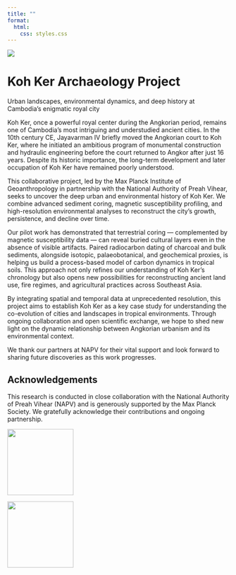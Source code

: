 ```yaml
---
title: ""
format:
  html:
    css: styles.css
---
```


![](images/kk_site_area.png){.hero-image}

<div class="hero-text">
  <h1>Koh Ker Archaeology Project</h1>
  <p>Urban landscapes, environmental dynamics, and deep history at Cambodia’s enigmatic royal city</p>
</div>

Koh Ker, once a powerful royal center during the Angkorian period, remains one of Cambodia’s most intriguing and understudied ancient cities. In the 10th century CE, Jayavarman IV briefly moved the Angkorian court to Koh Ker, where he initiated an ambitious program of monumental construction and hydraulic engineering before the court returned to Angkor after just 16 years. Despite its historic importance, the long-term development and later occupation of Koh Ker have remained poorly understood.

This collaborative project, led by the Max Planck Institute of Geoanthropology in partnership with the National Authority of Preah Vihear, seeks to uncover the deep urban and environmental history of Koh Ker. We combine advanced sediment coring, magnetic susceptibility profiling, and high-resolution environmental analyses to reconstruct the city's growth, persistence, and decline over time.

Our pilot work has demonstrated that terrestrial coring — complemented by magnetic susceptibility data — can reveal buried cultural layers even in the absence of visible artifacts. Paired radiocarbon dating of charcoal and bulk sediments, alongside isotopic, palaeobotanical, and geochemical proxies, is helping us build a process-based model of carbon dynamics in tropical soils. This approach not only refines our understanding of Koh Ker’s chronology but also opens new possibilities for reconstructing ancient land use, fire regimes, and agricultural practices across Southeast Asia.

By integrating spatial and temporal data at unprecedented resolution, this project aims to establish Koh Ker as a key case study for understanding the co-evolution of cities and landscapes in tropical environments. Through ongoing collaboration and open scientific exchange, we hope to shed new light on the dynamic relationship between Angkorian urbanism and its environmental context.

We thank our partners at NAPV for their vital support and look forward to sharing future discoveries as this work progresses.

## Acknowledgements

This research is conducted in close collaboration with the National Authority of Preah Vihear (NAPV) and is generously supported by the Max Planck Society. We gratefully acknowledge their contributions and ongoing partnership.

::: {.grid}

::: {.g-col-6 .text-center}
[![](images/logo_napv.png){width=150px}](https://napv.gov.kh/national-authority-for-preah-vihear)
:::

::: {.g-col-6 .text-center}
[![](images/logo_mpggea.jpg){width=150px}](https://www.gea.mpg.de/)
:::

:::